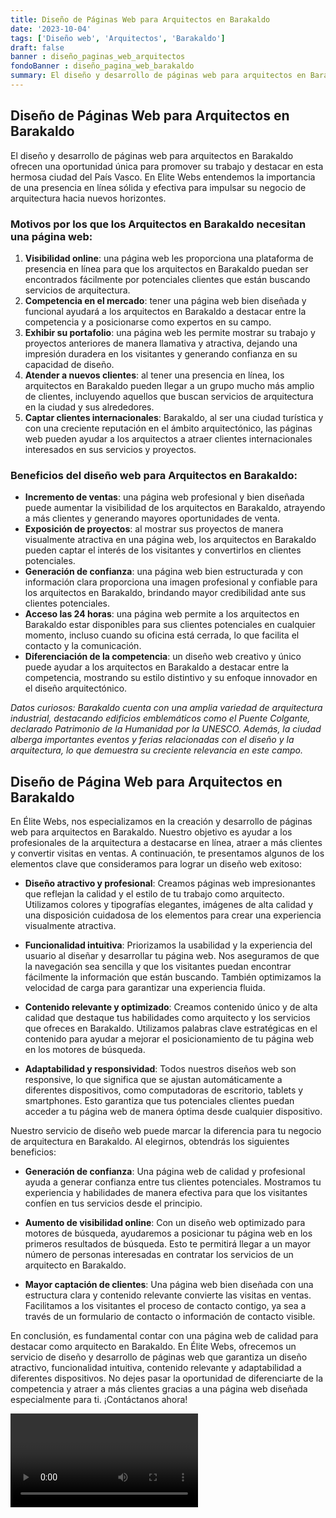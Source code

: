 ```yaml
---
title: Diseño de Páginas Web para Arquitectos en Barakaldo
date: '2023-10-04'
tags: ['Diseño web', 'Arquitectos', 'Barakaldo']
draft: false
banner : diseño_paginas_web_arquitectos
fondoBanner : diseño_pagina_web_barakaldo
summary: El diseño y desarrollo de páginas web para arquitectos en Barakaldo ofrecen una oportunidad única para promover su trabajo y destacar en esta hermosa ciudad del País Vasco. En Elite Webs entendemos la importancia de una presencia en línea sólida y efectiva para impulsar su negocio de arquitectura hacia nuevos horizontes.
---
```


## Diseño de Páginas Web para Arquitectos en Barakaldo

El diseño y desarrollo de páginas web para arquitectos en Barakaldo ofrecen una oportunidad única para promover su trabajo y destacar en esta hermosa ciudad del País Vasco. En Elite Webs entendemos la importancia de una presencia en línea sólida y efectiva para impulsar su negocio de arquitectura hacia nuevos horizontes.

### Motivos por los que los Arquitectos en Barakaldo necesitan una página web:

1. **Visibilidad online**: una página web les proporciona una plataforma de presencia en línea para que los arquitectos en Barakaldo puedan ser encontrados fácilmente por potenciales clientes que están buscando servicios de arquitectura.
2. **Competencia en el mercado**: tener una página web bien diseñada y funcional ayudará a los arquitectos en Barakaldo a destacar entre la competencia y a posicionarse como expertos en su campo.
3. **Exhibir su portafolio**: una página web les permite mostrar su trabajo y proyectos anteriores de manera llamativa y atractiva, dejando una impresión duradera en los visitantes y generando confianza en su capacidad de diseño.
4. **Atender a nuevos clientes**: al tener una presencia en línea, los arquitectos en Barakaldo pueden llegar a un grupo mucho más amplio de clientes, incluyendo aquellos que buscan servicios de arquitectura en la ciudad y sus alrededores.
5. **Captar clientes internacionales**: Barakaldo, al ser una ciudad turística y con una creciente reputación en el ámbito arquitectónico, las páginas web pueden ayudar a los arquitectos a atraer clientes internacionales interesados en sus servicios y proyectos.

### Beneficios del diseño web para Arquitectos en Barakaldo:

- **Incremento de ventas**: una página web profesional y bien diseñada puede aumentar la visibilidad de los arquitectos en Barakaldo, atrayendo a más clientes y generando mayores oportunidades de venta.
- **Exposición de proyectos**: al mostrar sus proyectos de manera visualmente atractiva en una página web, los arquitectos en Barakaldo pueden captar el interés de los visitantes y convertirlos en clientes potenciales.
- **Generación de confianza**: una página web bien estructurada y con información clara proporciona una imagen profesional y confiable para los arquitectos en Barakaldo, brindando mayor credibilidad ante sus clientes potenciales.
- **Acceso las 24 horas**: una página web permite a los arquitectos en Barakaldo estar disponibles para sus clientes potenciales en cualquier momento, incluso cuando su oficina está cerrada, lo que facilita el contacto y la comunicación.
- **Diferenciación de la competencia**: un diseño web creativo y único puede ayudar a los arquitectos en Barakaldo a destacar entre la competencia, mostrando su estilo distintivo y su enfoque innovador en el diseño arquitectónico.

*Datos curiosos: Barakaldo cuenta con una amplia variedad de arquitectura industrial, destacando edificios emblemáticos como el Puente Colgante, declarado Patrimonio de la Humanidad por la UNESCO. Además, la ciudad alberga importantes eventos y ferias relacionadas con el diseño y la arquitectura, lo que demuestra su creciente relevancia en este campo.*

<GifSeo />

<Cta />

## Diseño de Página Web para Arquitectos en Barakaldo

En Élite Webs, nos especializamos en la creación y desarrollo de páginas web para arquitectos en Barakaldo. Nuestro objetivo es ayudar a los profesionales de la arquitectura a destacarse en línea, atraer a más clientes y convertir visitas en ventas. A continuación, te presentamos algunos de los elementos clave que consideramos para lograr un diseño web exitoso:

- **Diseño atractivo y profesional**: Creamos páginas web impresionantes que reflejan la calidad y el estilo de tu trabajo como arquitecto. Utilizamos colores y tipografías elegantes, imágenes de alta calidad y una disposición cuidadosa de los elementos para crear una experiencia visualmente atractiva.

- **Funcionalidad intuitiva**: Priorizamos la usabilidad y la experiencia del usuario al diseñar y desarrollar tu página web. Nos aseguramos de que la navegación sea sencilla y que los visitantes puedan encontrar fácilmente la información que están buscando. También optimizamos la velocidad de carga para garantizar una experiencia fluida.

- **Contenido relevante y optimizado**: Creamos contenido único y de alta calidad que destaque tus habilidades como arquitecto y los servicios que ofreces en Barakaldo. Utilizamos palabras clave estratégicas en el contenido para ayudar a mejorar el posicionamiento de tu página web en los motores de búsqueda.

- **Adaptabilidad y responsividad**: Todos nuestros diseños web son responsive, lo que significa que se ajustan automáticamente a diferentes dispositivos, como computadoras de escritorio, tablets y smartphones. Esto garantiza que tus potenciales clientes puedan acceder a tu página web de manera óptima desde cualquier dispositivo.

Nuestro servicio de diseño web puede marcar la diferencia para tu negocio de arquitectura en Barakaldo. Al elegirnos, obtendrás los siguientes beneficios:

- **Generación de confianza**: Una página web de calidad y profesional ayuda a generar confianza entre tus clientes potenciales. Mostramos tu experiencia y habilidades de manera efectiva para que los visitantes confíen en tus servicios desde el principio.

- **Aumento de visibilidad online**: Con un diseño web optimizado para motores de búsqueda, ayudaremos a posicionar tu página web en los primeros resultados de búsqueda. Esto te permitirá llegar a un mayor número de personas interesadas en contratar los servicios de un arquitecto en Barakaldo.

- **Mayor captación de clientes**: Una página web bien diseñada con una estructura clara y contenido relevante convierte las visitas en ventas. Facilitamos a los visitantes el proceso de contacto contigo, ya sea a través de un formulario de contacto o información de contacto visible.

En conclusión, es fundamental contar con una página web de calidad para destacar como arquitecto en Barakaldo. En Élite Webs, ofrecemos un servicio de diseño y desarrollo de páginas web que garantiza un diseño atractivo, funcionalidad intuitiva, contenido relevante y adaptabilidad a diferentes dispositivos. No dejes pasar la oportunidad de diferenciarte de la competencia y atraer a más clientes gracias a una página web diseñada especialmente para ti. ¡Contáctanos ahora!

<Video />

<CtaBot job='Arquitectos' city='Barakaldo'/>

<Gmaps query='Barakaldo+españa+maps' />